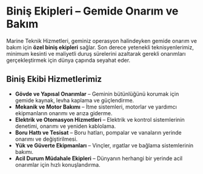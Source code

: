 # Biniş Ekipleri – Gemide Onarım ve Bakım

Marine Teknik Hizmetleri, geminiz operasyon halindeyken gemide onarım ve bakım için **özel biniş ekipleri** sağlar. Son derece yetenekli teknisyenlerimiz, minimum kesinti ve maliyetli duruş sürelerini azaltarak gerekli onarımları gerçekleştirmek için dünya çapında seyahat eder.

## Biniş Ekibi Hizmetlerimiz

- **Gövde ve Yapısal Onarımlar** – Geminin bütünlüğünü korumak için gemide kaynak, levha kaplama ve güçlendirme.
- **Mekanik ve Motor Bakımı** – İtme sistemleri, motorlar ve yardımcı ekipmanların onarımı ve arıza giderme.
- **Elektrik ve Otomasyon Hizmetleri** – Elektrik ve kontrol sistemlerinin denetimi, onarımı ve yeniden kablolama.
- **Boru Hattı ve Tesisat** – Boru hatları, pompalar ve vanaların yerinde onarımı ve değiştirilmesi.
- **Yük ve Güverte Ekipmanları** – Vinçler, ırgatlar ve bağlama sistemlerinin bakımı.
- **Acil Durum Müdahale Ekipleri** – Dünyanın herhangi bir yerinde acil onarımlar için hızlı konuşlandırma.
